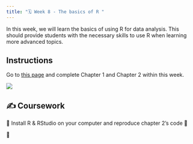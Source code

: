 ```yaml
---
title: "🗓️ Week 8 - The basics of R "
---
```


In this week, we will learn the basics of using R for data analysis. This should provide students with the necessary skills to use R when learning more advanced topics.


## Instructions

Go to [this page](https://learnr.numbat.space/) and complete Chapter 1 and Chapter 2 within this week.  

![](figures/R_chapter1_2.png)

## ✍️ Coursework

🚧 Install R & RStudio on your computer and reproduce chapter 2's code 🚧

🎥 




